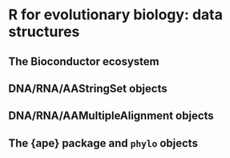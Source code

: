 
# R for evolutionary biology: data structures

## The Bioconductor ecosystem

## DNA/RNA/AAStringSet objects

## DNA/RNA/AAMultipleAlignment objects

## The {ape} package and `phylo` objects

